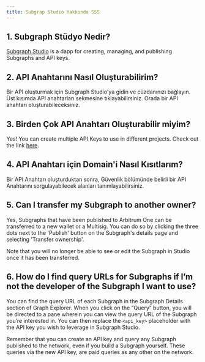 ```yaml
---
title: Subgrap Studio Hakkında SSS
---
```


## 1. Subgraph Stüdyo Nedir?

[Subgraph Studio](https://thegraph.com/studio/) is a dapp for creating, managing, and publishing Subgraphs and API keys.

## 2. API Anahtarını Nasıl Oluşturabilirim?

Bir API oluşturmak için Subgraph Studio'ya gidin ve cüzdanınızı bağlayın. Üst kısımda API anahtarları sekmesine tıklayabilirsiniz. Orada bir API anahtarı oluşturabileceksiniz.

## 3. Birden Çok API Anahtarı Oluşturabilir miyim?

Yes! You can create multiple API Keys to use in different projects. Check out the link [here](https://thegraph.com/studio/apikeys/).

## 4. API Anahtarı için Domain'i Nasıl Kısıtlarım?

Bir API Anahtarı oluşturduktan sonra, Güvenlik bölümünde belirli bir API Anahtarını sorgulayabilecek alanları tanımlayabilirsiniz.

## 5. Can I transfer my Subgraph to another owner?

Yes, Subgraphs that have been published to Arbitrum One can be transferred to a new wallet or a Multisig. You can do so by clicking the three dots next to the 'Publish' button on the Subgraph's details page and selecting 'Transfer ownership'.

Note that you will no longer be able to see or edit the Subgraph in Studio once it has been transferred.

## 6. How do I find query URLs for Subgraphs if I’m not the developer of the Subgraph I want to use?

You can find the query URL of each Subgraph in the Subgraph Details section of Graph Explorer. When you click on the “Query” button, you will be directed to a pane wherein you can view the query URL of the Subgraph you’re interested in. You can then replace the `<api_key>` placeholder with the API key you wish to leverage in Subgraph Studio.

Remember that you can create an API key and query any Subgraph published to the network, even if you build a Subgraph yourself. These queries via the new API key, are paid queries as any other on the network.

